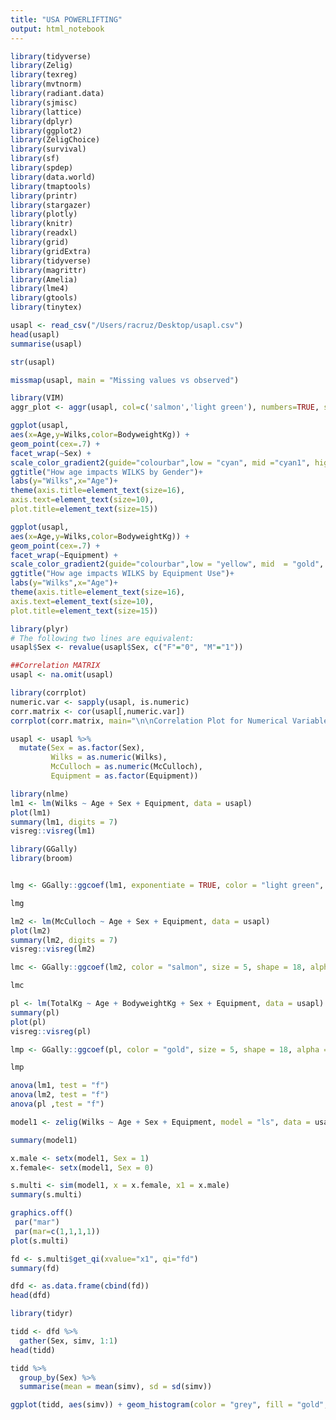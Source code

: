 ---
title: "USA POWERLIFTING"
output: html_notebook
---

```{r message=FALSE, warning=FALSE, include=FALSE, paged.print=FALSE}
library(tidyverse)
library(Zelig)
library(texreg)
library(mvtnorm)
library(radiant.data)
library(sjmisc)
library(lattice)
library(dplyr)
library(ggplot2)
library(ZeligChoice)
library(survival)
library(sf)
library(spdep)
library(data.world)
library(tmaptools)
library(printr)
library(stargazer)
library(plotly)
library(knitr)
library(readxl)
library(grid)
library(gridExtra)
library(tidyverse)
library(magrittr)
library(Amelia)
library(lme4)
library(gtools)
library(tinytex)
```


```{r echo=FALSE, message=FALSE, warning=FALSE, paged.print=FALSE}
usapl <- read_csv("/Users/racruz/Desktop/usapl.csv")
head(usapl)
summarise(usapl)
```


```{r}
str(usapl)
```


```{r}
missmap(usapl, main = "Missing values vs observed")
```



```{r}
library(VIM)
aggr_plot <- aggr(usapl, col=c('salmon','light green'), numbers=TRUE, sortVars=TRUE, labels=names(usapl), cex.axis=.7, gap=3, ylab=c("Histogram of missing data","Pattern"))
```


```{r warning=FALSE}
ggplot(usapl,
aes(x=Age,y=Wilks,color=BodyweightKg)) +
geom_point(cex=.7) +
facet_wrap(~Sex) +
scale_color_gradient2(guide="colourbar",low = "cyan", mid ="cyan1", high = "yellow") +
ggtitle("How age impacts WILKS by Gender")+
labs(y="Wilks",x="Age")+
theme(axis.title=element_text(size=16),
axis.text=element_text(size=10),
plot.title=element_text(size=15))
```




```{r warning=FALSE}
ggplot(usapl,
aes(x=Age,y=Wilks,color=BodyweightKg)) +
geom_point(cex=.7) +
facet_wrap(~Equipment) +
scale_color_gradient2(guide="colourbar",low = "yellow", mid  = "gold", high ="green") +
ggtitle("How age impacts WILKS by Equipment Use")+
labs(y="Wilks",x="Age")+
theme(axis.title=element_text(size=16),
axis.text=element_text(size=10),
plot.title=element_text(size=15))
```



```{r}
library(plyr)
# The following two lines are equivalent:
usapl$Sex <- revalue(usapl$Sex, c("F"="0", "M"="1"))
```


```{r}
##Correlation MATRIX
usapl <- na.omit(usapl)
```


```{r}
library(corrplot)
numeric.var <- sapply(usapl, is.numeric)
corr.matrix <- cor(usapl[,numeric.var])
corrplot(corr.matrix, main="\n\nCorrelation Plot for Numerical Variables", method="number")
```


```{r}
usapl <- usapl %>%
  mutate(Sex = as.factor(Sex),
         Wilks = as.numeric(Wilks),
         McCulloch = as.numeric(McCulloch),
         Equipment = as.factor(Equipment))
```

```{r}
library(nlme)
lm1 <- lm(Wilks ~ Age + Sex + Equipment, data = usapl)
plot(lm1)
summary(lm1, digits = 7)
visreg::visreg(lm1)

```

```{r}
library(GGally)
library(broom)


lmg <- GGally::ggcoef(lm1, exponentiate = TRUE, color = "light green", size = 5, shape = 18, alpha = 0.9) 

lmg
```




```{r}
lm2 <- lm(McCulloch ~ Age + Sex + Equipment, data = usapl)
plot(lm2)
summary(lm2, digits = 7)
visreg::visreg(lm2)
```



```{r}

lmc <- GGally::ggcoef(lm2, color = "salmon", size = 5, shape = 18, alpha = 0.9) 

lmc
```



```{r}
pl <- lm(TotalKg ~ Age + BodyweightKg + Sex + Equipment, data = usapl)
summary(pl)
plot(pl)
visreg::visreg(pl)
```

```{r}
lmp <- GGally::ggcoef(pl, color = "gold", size = 5, shape = 18, alpha = 0.9)

lmp
```


```{r}
anova(lm1, test = "f")
anova(lm2, test = "f")
anova(pl ,test = "f")
```



```{r}
model1 <- zelig(Wilks ~ Age + Sex + Equipment, model = "ls", data = usapl, cite = F)

summary(model1)
```

```{r}
x.male <- setx(model1, Sex = 1)
x.female<- setx(model1, Sex = 0)
```

```{r}
s.multi <- sim(model1, x = x.female, x1 = x.male)
summary(s.multi)
```

```{r}
graphics.off()
 par("mar")
 par(mar=c(1,1,1,1))
plot(s.multi)
```


```{r}
fd <- s.multi$get_qi(xvalue="x1", qi="fd")
summary(fd)
```

```{r}
dfd <- as.data.frame(cbind(fd))
head(dfd)
```

```{r}
library(tidyr)

tidd <- dfd %>% 
  gather(Sex, simv, 1:1)
head(tidd)
```

```{r}
tidd %>% 
  group_by(Sex) %>% 
  summarise(mean = mean(simv), sd = sd(simv))
```

```{r}
ggplot(tidd, aes(simv)) + geom_histogram(color = "grey", fill = "gold", alpha = .9) + theme_dark() + ggtitle("Estimated First Diffrences of Male WILKS in Powerlifting")
```




